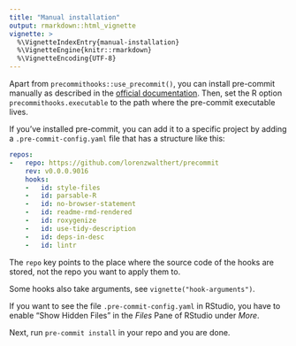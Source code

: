 ```yaml
---
title: "Manual installation"
output: rmarkdown::html_vignette
vignette: >
  %\VignetteIndexEntry{manual-installation}
  %\VignetteEngine{knitr::rmarkdown}
  %\VignetteEncoding{UTF-8}
---
```


Apart from `precommithooks::use_precommit()`, you can install pre-commit
manually as described in the [official
documentation](https://pre-commit.com/#intro). Then, set the R option
`precommithooks.executable` to the path where the pre-commit executable lives.

If you've installed pre-commit, you can add it to a specific project by adding a
`.pre-commit-config.yaml` file that has a structure like this:

``` yaml
repos:
-   repo: https://github.com/lorenzwalthert/precommit
    rev: v0.0.0.9016
    hooks: 
    -   id: style-files
    -   id: parsable-R
    -   id: no-browser-statement
    -   id: readme-rmd-rendered
    -   id: roxygenize
    -   id: use-tidy-description
    -   id: deps-in-desc
    -   id: lintr
```
The `repo` key points to the place where the source code of the hooks are stored, 
not the repo you want to apply them to.

Some hooks also take arguments, see `vignette("hook-arguments")`.

If you want to see the file `.pre-commit-config.yaml` in RStudio, you have to
enable "Show Hidden Files" in the *Files* Pane of RStudio under *More*.

Next, run `pre-commit install` in your repo and you are done.

